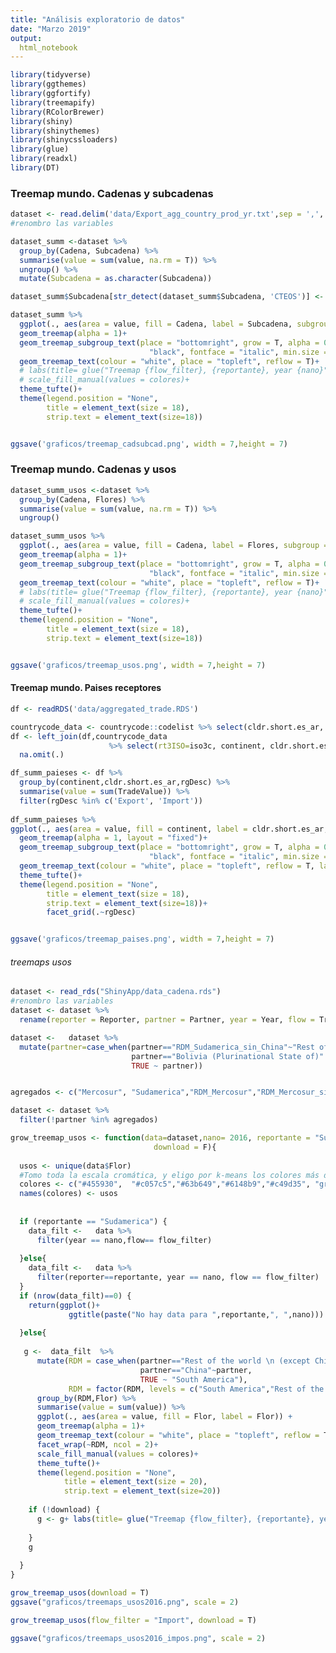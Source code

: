 ```yaml
---
title: "Análisis exploratorio de datos"
date: "Marzo 2019"
output: 
  html_notebook
---
```



```r
library(tidyverse)
library(ggthemes)
library(ggfortify)
library(treemapify)
library(RColorBrewer)
library(shiny)
library(shinythemes)
library(shinycssloaders)
library(glue)
library(readxl)
library(DT)
```


### Treemap mundo. Cadenas y subcadenas

```r
dataset <- read.delim('data/Export_agg_country_prod_yr.txt',sep = ',', encoding = 'UTF-8')
#renombro las variables

dataset_summ <-dataset %>% 
  group_by(Cadena, Subcadena) %>% 
  summarise(value = sum(value, na.rm = T)) %>% 
  ungroup() %>% 
  mutate(Subcadena = as.character(Subcadena))

dataset_summ$Subcadena[str_detect(dataset_summ$Subcadena, 'CTEOS')] <- 'LACTEOS'

dataset_summ %>% 
  ggplot(., aes(area = value, fill = Cadena, label = Subcadena, subgroup = Cadena)) + 
  geom_treemap(alpha = 1)+
  geom_treemap_subgroup_text(place = "bottomright", grow = T, alpha = 0.5, colour =
                               "black", fontface = "italic", min.size = 0) +
  geom_treemap_text(colour = "white", place = "topleft", reflow = T)+
  # labs(title= glue("Treemap {flow_filter}, {reportante}, year {nano}"))+
  # scale_fill_manual(values = colores)+
  theme_tufte()+
  theme(legend.position = "None",
        title = element_text(size = 18),
        strip.text = element_text(size=18))


ggsave('graficos/treemap_cadsubcad.png', width = 7,height = 7)
```



### Treemap mundo. Cadenas y usos

```r

dataset_summ_usos <-dataset %>% 
  group_by(Cadena, Flores) %>% 
  summarise(value = sum(value, na.rm = T)) %>% 
  ungroup() 

dataset_summ_usos %>% 
  ggplot(., aes(area = value, fill = Cadena, label = Flores, subgroup = Cadena)) + 
  geom_treemap(alpha = 1)+
  geom_treemap_subgroup_text(place = "bottomright", grow = T, alpha = 0.5, colour =
                               "black", fontface = "italic", min.size = 0) +
  geom_treemap_text(colour = "white", place = "topleft", reflow = T)+
  # labs(title= glue("Treemap {flow_filter}, {reportante}, year {nano}"))+
  # scale_fill_manual(values = colores)+
  theme_tufte()+
  theme(legend.position = "None",
        title = element_text(size = 18),
        strip.text = element_text(size=18))


ggsave('graficos/treemap_usos.png', width = 7,height = 7)
```


#### Treemap mundo. Paises receptores

```r
df <- readRDS('data/aggregated_trade.RDS')

countrycode_data <- countrycode::codelist %>% select(cldr.short.es_ar, cldr.short.en,iso3c,region,continent)
df <- left_join(df,countrycode_data 
                      %>% select(rt3ISO=iso3c, continent, cldr.short.es_ar)) %>% 
  na.omit(.)

df_summ_paieses <- df %>% 
  group_by(continent,cldr.short.es_ar,rgDesc) %>% 
  summarise(value = sum(TradeValue)) %>% 
  filter(rgDesc %in% c('Export', 'Import')) 
  
df_summ_paieses %>% 
ggplot(., aes(area = value, fill = continent, label = cldr.short.es_ar, subgroup = continent)) + 
  geom_treemap(alpha = 1, layout = "fixed")+
  geom_treemap_subgroup_text(place = "bottomright", grow = T, alpha = 0.5, colour =
                               "black", fontface = "italic", min.size = 0, layout = "fixed") +
  geom_treemap_text(colour = "white", place = "topleft", reflow = T, layout = "fixed")+
  theme_tufte()+
  theme(legend.position = "None",
        title = element_text(size = 18),
        strip.text = element_text(size=18))+
        facet_grid(.~rgDesc)


ggsave('graficos/treemap_paises.png', width = 7,height = 7)
```



###### treemaps usos

```r
dataset <- read_rds("ShinyApp/data_cadena.rds")
#renombro las variables
dataset <- dataset %>% 
  rename(reporter = Reporter, partner = Partner, year = Year, flow = TradeFlowName, value = TradeValue)

dataset <-   dataset %>%
  mutate(partner=case_when(partner=="RDM_Sudamerica_sin_China"~"Rest of the world \n (except China)",
                           partner=="Bolivia (Plurinational State of)" ~ "Bolivia",
                           TRUE ~ partner))


agregados <- c("Mercosur", "Sudamerica","RDM_Mercosur","RDM_Mercosur_sin_China","RDM_Sudamerica", "World")

dataset <- dataset %>% 
  filter(!partner %in% agregados)

```

```r
grow_treemap_usos <- function(data=dataset,nano= 2016, reportante = "Sudamerica",flow_filter = "Export",
                                download = F){
  
  usos <- unique(data$Flor)
  #Tomo toda la escala cromática, y eligo por k-means los colores más distintivos posibles
  colores <- c("#455930",  "#c057c5","#63b649","#6148b9","#c49d35", "grey")
  names(colores) <- usos
  
  
  if (reportante == "Sudamerica") {
    data_filt <-   data %>% 
      filter(year == nano,flow== flow_filter)
    
  }else{
    data_filt <-   data %>% 
      filter(reporter==reportante, year == nano, flow == flow_filter)
  }
  if (nrow(data_filt)==0) {
    return(ggplot()+
             ggtitle(paste("No hay data para ",reportante,", ",nano)))
    
  }else{
    
   g <-  data_filt  %>% 
      mutate(RDM = case_when(partner=="Rest of the world \n (except China)"~partner,
                             partner=="China"~partner,
                             TRUE ~ "South America"),
             RDM = factor(RDM, levels = c("South America","Rest of the world \n (except China)","China"))) %>%
      group_by(RDM,Flor) %>%
      summarise(value = sum(value)) %>% 
      ggplot(., aes(area = value, fill = Flor, label = Flor)) + 
      geom_treemap(alpha = 1)+
      geom_treemap_text(colour = "white", place = "topleft", reflow = T)+
      facet_wrap(~RDM, ncol = 2)+
      scale_fill_manual(values = colores)+
      theme_tufte()+
      theme(legend.position = "None",
            title = element_text(size = 20),
            strip.text = element_text(size=20))
    
    if (!download) {
      g <- g+ labs(title= glue("Treemap {flow_filter}, {reportante}, year {nano}"))
        
    }
    g
    
  }
}

```

```r
grow_treemap_usos(download = T)
ggsave("graficos/treemaps_usos2016.png", scale = 2)
```

```r
grow_treemap_usos(flow_filter = "Import", download = T)

ggsave("graficos/treemaps_usos2016_impos.png", scale = 2)

```

